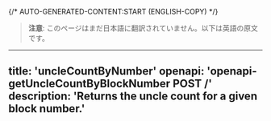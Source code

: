 {/* AUTO-GENERATED-CONTENT:START (ENGLISH-COPY) */}
> **注意**: このページはまだ日本語に翻訳されていません。以下は英語の原文です。

---
title: 'uncleCountByNumber'
openapi: 'openapi-getUncleCountByBlockNumber POST /'
description: 'Returns the uncle count for a given block number.'
---